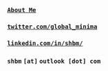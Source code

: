 ### [`About Me`](https://shbm.in/about)
### [`twitter.com/global_minima`](https://twitter.com/global_minima)
### [`linkedin.com/in/shbm/`](https://www.linkedin.com/in/shbm/)
### `shbm` `[at]` `outlook [dot] com`